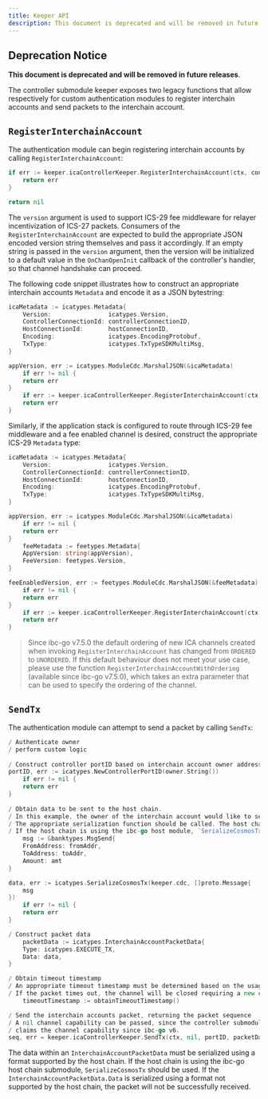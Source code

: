 ```yaml
---
title: Keeper API
description: This document is deprecated and will be removed in future releases.
---
```


## Deprecation Notice

**This document is deprecated and will be removed in future releases**.

The controller submodule keeper exposes two legacy functions that allow respectively for custom authentication modules to register interchain accounts and send packets to the interchain account.

## `RegisterInterchainAccount`

The authentication module can begin registering interchain accounts by calling `RegisterInterchainAccount`:

```go
if err := keeper.icaControllerKeeper.RegisterInterchainAccount(ctx, connectionID, owner.String(), version); err != nil {
    return err
}

return nil
```

The `version` argument is used to support ICS-29 fee middleware for relayer incentivization of ICS-27 packets. Consumers of the `RegisterInterchainAccount` are expected to build the appropriate JSON encoded version string themselves and pass it accordingly. If an empty string is passed in the `version` argument, then the version will be initialized to a default value in the `OnChanOpenInit` callback of the controller's handler, so that channel handshake can proceed.

The following code snippet illustrates how to construct an appropriate interchain accounts `Metadata` and encode it as a JSON bytestring:

```go expandable
icaMetadata := icatypes.Metadata{
    Version:                icatypes.Version,
    ControllerConnectionId: controllerConnectionID,
    HostConnectionId:       hostConnectionID,
    Encoding:               icatypes.EncodingProtobuf,
    TxType:                 icatypes.TxTypeSDKMultiMsg,
}

appVersion, err := icatypes.ModuleCdc.MarshalJSON(&icaMetadata)
    if err != nil {
    return err
}
    if err := keeper.icaControllerKeeper.RegisterInterchainAccount(ctx, controllerConnectionID, owner.String(), string(appVersion)); err != nil {
    return err
}
```

Similarly, if the application stack is configured to route through ICS-29 fee middleware and a fee enabled channel is desired, construct the appropriate ICS-29 `Metadata` type:

```go expandable
icaMetadata := icatypes.Metadata{
    Version:                icatypes.Version,
    ControllerConnectionId: controllerConnectionID,
    HostConnectionId:       hostConnectionID,
    Encoding:               icatypes.EncodingProtobuf,
    TxType:                 icatypes.TxTypeSDKMultiMsg,
}

appVersion, err := icatypes.ModuleCdc.MarshalJSON(&icaMetadata)
    if err != nil {
    return err
}
    feeMetadata := feetypes.Metadata{
    AppVersion: string(appVersion),
    FeeVersion: feetypes.Version,
}

feeEnabledVersion, err := feetypes.ModuleCdc.MarshalJSON(&feeMetadata)
    if err != nil {
    return err
}
    if err := keeper.icaControllerKeeper.RegisterInterchainAccount(ctx, controllerConnectionID, owner.String(), string(feeEnabledVersion)); err != nil {
    return err
}
```

> Since ibc-go v7.5.0 the default ordering of new ICA channels created when invoking `RegisterInterchainAccount` has changed from `ORDERED` to `UNORDERED`. If this default behaviour does not meet your use case, please use the function `RegisterInterchainAccountWithOrdering` (available since ibc-go v7.5.0), which takes an extra parameter that can be used to specify the ordering of the channel.

## `SendTx`

The authentication module can attempt to send a packet by calling `SendTx`:

```go expandable
/ Authenticate owner
/ perform custom logic
    
/ Construct controller portID based on interchain account owner address
portID, err := icatypes.NewControllerPortID(owner.String())
    if err != nil {
    return err
}
    
/ Obtain data to be sent to the host chain. 
/ In this example, the owner of the interchain account would like to send a bank MsgSend to the host chain. 
/ The appropriate serialization function should be called. The host chain must be able to deserialize the transaction. 
/ If the host chain is using the ibc-go host module, `SerializeCosmosTx` should be used. 
    msg := &banktypes.MsgSend{
    FromAddress: fromAddr,
    ToAddress: toAddr,
    Amount: amt
}

data, err := icatypes.SerializeCosmosTx(keeper.cdc, []proto.Message{
    msg
})
    if err != nil {
    return err
}

/ Construct packet data
    packetData := icatypes.InterchainAccountPacketData{
    Type: icatypes.EXECUTE_TX,
    Data: data,
}

/ Obtain timeout timestamp
/ An appropriate timeout timestamp must be determined based on the usage of the interchain account.
/ If the packet times out, the channel will be closed requiring a new channel to be created.
    timeoutTimestamp := obtainTimeoutTimestamp()

/ Send the interchain accounts packet, returning the packet sequence
/ A nil channel capability can be passed, since the controller submodule (and not the authentication module) 
/ claims the channel capability since ibc-go v6.
seq, err = keeper.icaControllerKeeper.SendTx(ctx, nil, portID, packetData, timeoutTimestamp)
```

The data within an `InterchainAccountPacketData` must be serialized using a format supported by the host chain.
If the host chain is using the ibc-go host chain submodule, `SerializeCosmosTx` should be used. If the `InterchainAccountPacketData.Data` is serialized using a format not supported by the host chain, the packet will not be successfully received.
